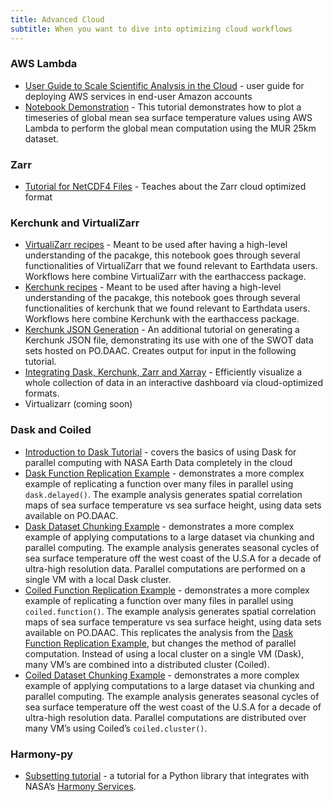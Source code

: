 ```yaml
---
title: Advanced Cloud
subtitle: When you want to dive into optimizing cloud workflows
---
```


### **AWS Lambda** 
- [User Guide to Scale Scientific Analysis in the Cloud](../notebooks/aws_lambda_sst/docs/documentation.md) - user guide for deploying AWS services in end-user Amazon accounts
- [Notebook Demonstration](../notebooks/aws_lambda_sst/podaac-lambda-invoke-sst-global-mean.ipynb) - This tutorial demonstrates how to plot a timeseries of global mean sea surface temperature values using AWS Lambda to perform the global mean computation using the MUR 25km dataset.

### **Zarr** 
- [Tutorial for NetCDF4 Files](../external/zarr_access.ipynb) - Teaches about the Zarr cloud optimized format

### **Kerchunk and VirtualiZarr**
- [VirtualiZarr recipes](../notebooks/Advanced_cloud/virtualizarr_recipes.ipynb) - Meant to be used after having a high-level understanding of the pacakge, this notebook goes through several functionalities of VirtualiZarr that we found relevant to Earthdata users. Workflows here combine VirtualiZarr with the earthaccess package.
- [Kerchunk recipes](../notebooks/Advanced_cloud/kerchunk_recipes.ipynb) - Meant to be used after having a high-level understanding of the pacakge, this notebook goes through several functionalities of kerchunk that we found relevant to Earthdata users. Workflows here combine Kerchunk with the earthaccess package.
- [Kerchunk JSON Generation](../external/SWOT_to_kerchunk.ipynb) - An additional tutorial on generating a Kerchunk JSON file, demonstrating its use with one of the SWOT data sets hosted on PO.DAAC. Creates output for input in the following tutorial.
- [Integrating Dask, Kerchunk, Zarr and Xarray](../external/SWOT_SSH_dashboard.ipynb) - Efficiently visualize a whole collection of data in an interactive dashboard via cloud-optimized formats.
- Virtualizarr (coming soon)

### **Dask and Coiled**
- [Introduction to Dask Tutorial](../notebooks/Advanced_cloud/basic_dask.ipynb) - covers the basics of using Dask for parallel computing with NASA Earth Data completely in the cloud
- [Dask Function Replication Example](../notebooks/Advanced_cloud/dask_delayed_01.ipynb) - demonstrates a more complex example of replicating a function over many files in parallel using `dask.delayed()`. The example analysis generates spatial correlation maps of sea surface temperature vs sea surface height, using data sets available on PO.DAAC.
- [Dask Dataset Chunking Example](../notebooks/Advanced_cloud/dask_cluster_01.ipynb) - demonstrates a more complex example of applying computations to a large dataset via chunking and parallel computing. The example analysis generates seasonal cycles of sea surface temperature off the west coast of the U.S.A for a decade of ultra-high resolution data. Parallel computations are performed on a single VM with a local Dask cluster.
- [Coiled Function Replication Example](../notebooks/Advanced_cloud/coiled_function_01.ipynb) - demonstrates a more complex example of replicating a function over many files in parallel using `coiled.function()`. The example analysis generates spatial correlation maps of sea surface temperature vs sea surface height, using data sets available on PO.DAAC. This replicates the analysis from the [Dask Function Replication Example](../notebooks/Advanced_cloud/dask_delayed_01.ipynb), but changes the method of parallel computation. Instead of using a local cluster on a single VM (Dask), many VM's are combined into a distributed cluster (Coiled).
- [Coiled Dataset Chunking Example](../notebooks/Advanced_cloud/coiled_cluster_01.ipynb) - demonstrates a more complex example of applying computations to a large dataset via chunking and parallel computing. The example analysis generates seasonal cycles of sea surface temperature off the west coast of the U.S.A for a decade of ultra-high resolution data. Parallel computations are distributed over many VM's using Coiled's `coiled.cluster()`.

### **Harmony-py** 
- [Subsetting tutorial](https://harmony-py.readthedocs.io/en/main/user/tutorial.html) - a tutorial for a Python library that integrates with NASA's [Harmony Services](https://harmony.earthdata.nasa.gov/).
